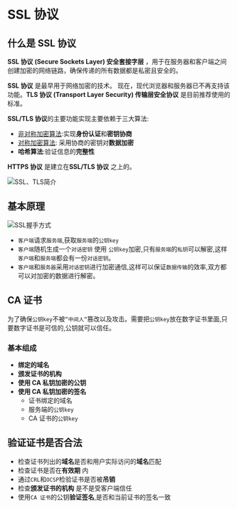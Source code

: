 # SSL 协议

## 什么是 SSL 协议

**SSL 协议 (Secure Sockets Layer) 安全套接字层** ，用于在服务器和客户端之间创建加密的网络链路，确保传递的所有数据都是私密且安全的。

**SSL 协议** 是最早用于网络加密的技术。 现在，现代浏览器和服务器已不再支持该功能。**TLS 协议 (Transport Layer Security) 传输层安全协议** 是目前推荐使用的标准。

**SSL/TLS 协议**的主要功能实现主要依赖于三大算法:

- [非对称加密算法](./encrypt.mdx):实现**身份认证**和**密钥协商**
- [对称加密算法](./encrypt.mdx): 采用协商的密钥对**数据加密**
- **哈希算法**:验证信息的**完整性**

**HTTPS 协议** 是建立在**SSL/TLS 协议** 之上的。

![SSL、TLS简介](./images/Snipaste_2024-09-08_16-47-32.png)

## 基本原理

![SSL握手方式](./images/SSL_Shake_hands.jpg)

- `客户端`请求`服务端`,获取`服务端`的`公钥key`
- `客户端`随机生成一个`对话密钥` 使用 `公钥key`加密,只有`服务端`的`私钥`可以解密,这样`客户端`和`服务端`都会有一份`对话密钥`。
- `客户端`和`服务器`采用`对话密钥`进行加密通信,这样可以保证`数据传输`的效率,双方都可以对加密的数据进行解密。

## CA 证书

为了确保`公钥key`不被`“中间人“`篡改以及攻击。需要把`公钥key`放在数字证书里面,只要数字证书是可信的,公钥就可以信任。

### 基本组成

- **绑定的域名**
- **颁发证书的机构**
- **使用 CA 私钥加密的公钥**
- **使用 CA 私钥加密的签名**
  - 证书绑定的域名
  - 服务端的`公钥key`
  - CA 证书的`公钥key`

## 验证证书是否合法

- 检查证书列出的**域名**是否和用户实际访问的**域名**匹配
- 检查证书是否在**有效期** 内
- 通过`CRL`和`OCSP`检验证书是否被**吊销**
- 检查**颁发证书的机构** 是不是受客户端信任
- 使用`CA 证书`的公钥**验证签名**,是否和当前证书的签名一致
